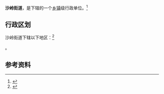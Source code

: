 {{中国乡级行政区|21/01/14/009/000}}

'''沙岭街道'''，是{{PRC admin/fullname|21/01/14/009/000|3}}下辖的一个[[乡镇|乡镇]]级行政单位。<ref>{{PRC admin/ref sgc|{{PRC admin/parent|21/01/14/009/000}}}}</ref>

== 行政区划 ==

沙岭街道下辖以下地区：<ref>{{PRC admin/ref sgc|21/01/14/009/000}}</ref>

{{PRC admin/children|21/01/14/009/000}}。

== 参考资料 ==

{{reflist}}

{{行政区划小作品}}
{{PRC admin/navcat|21/01/14/009/000}}